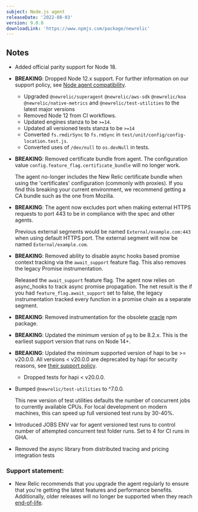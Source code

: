 ---
subject: Node.js agent   
releaseDate: '2022-08-03'
version: 9.0.0
downloadLink: 'https://www.npmjs.com/package/newrelic'
---

## Notes

* Added official parity support for Node 18.

* **BREAKING**: Dropped Node 12.x support.  For further information on our support policy, see [Node agent compatibility](/docs/agents/nodejs-agent/getting-started/compatibility-requirements-nodejs-agent). 

  * Upgraded `@newrelic/superagent` `@newrelic/aws-sdk` `@newrelic/koa` `@newrelic/native-metrics` and `@newrelic/test-utilities` to the latest major versions
  * Removed Node 12 from CI workflows.
  * Updated engines stanza to be `>=14`.
  * Updated all versioned tests stanza to be `>=14`
  * Converted `fs.rmdirSync` to `fs.rmSync` in `test/unit/config/config-location.test.js`.
  * Converted uses of `/dev/null` to `os.devNull` in tests.

* **BREAKING**: Removed certificate bundle from agent. The configuration value `config.feature_flag.certificate_bundle` will no longer work.

    The agent no-longer includes the New Relic certificate bundle when using the 'certificates' configuration (commonly with proxies). If you find this breaking your current environment, we recommend getting a CA bundle such as the one from Mozilla.

* **BREAKING**: The agent now excludes port when making external HTTPS requests to port 443 to be in compliance with the spec and other agents.

    Previous external segments would be named `External/example.com:443` when using default HTTPS port.
    The external segment will now be named `External/example.com`.

* **BREAKING**: Removed ability to disable async hooks based promise context tracking via the `await_support` feature flag. This also removes the legacy Promise instrumentation.

    Released the `await_support` feature flag. The agent now relies on async_hooks to track async promise propagation.  The net result is the if you had `feature_flag.await_support` set to false, the legacy instrumentation tracked every function in a promise chain as a separate segment.

* **BREAKING**: Removed instrumentation for the obsolete [oracle](https://www.npmjs.com/package/oracle) npm package.

* **BREAKING**: Updated the minimum version of `pg` to be 8.2.x.  This is the earliest support version that runs on Node 14+.

* **BREAKING**: Updated the minimum supported version of hapi to be &gt;= v20.0.0. All versions &lt; v20.0.0 are deprecated by hapi for security reasons, see [their support policy](https://hapi.dev/policies/support).
  * Dropped tests for hapi &lt; v20.0.0.

* Bumped `@newrelic/test-utilities` to ^7.0.0.

  This new version of test utilities defaults the number of concurrent jobs to currently available CPUs. For local development on modern machines, this can speed up full versioned test runs by 30-40%.

* Introduced JOBS ENV var for agent versioned test runs to control number of attempted concurrent test folder runs. Set to 4 for CI runs in GHA.

* Removed the async library from distributed tracing and pricing integration tests

### Support statement:

* New Relic recommends that you upgrade the agent regularly to ensure that you're getting the latest features and performance benefits. Additionally, older releases will no longer be supported when they reach [end-of-life](/docs/using-new-relic/cross-product-functions/install-configure/notification-changes-new-relic-saas-features-distributed-software).

